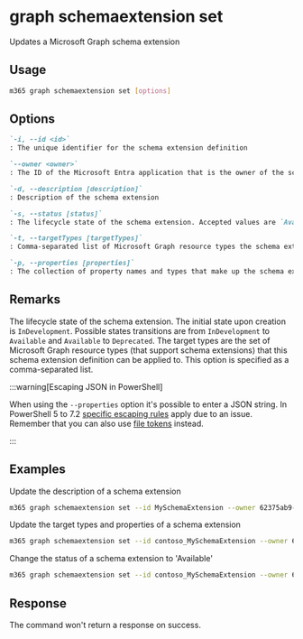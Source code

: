 
# graph schemaextension set

Updates a Microsoft Graph schema extension

## Usage

```sh
m365 graph schemaextension set [options]
```

## Options

```md definition-list
`-i, --id <id>`
: The unique identifier for the schema extension definition

`--owner <owner>`
: The ID of the Microsoft Entra application that is the owner of the schema extension

`-d, --description [description]`
: Description of the schema extension

`-s, --status [status]`
: The lifecycle state of the schema extension. Accepted values are `Available` or `Deprecated`

`-t, --targetTypes [targetTypes]`
: Comma-separated list of Microsoft Graph resource types the schema extension targets

`-p, --properties [properties]`
: The collection of property names and types that make up the schema extension definition formatted as a JSON string
```

<Global />

## Remarks

The lifecycle state of the schema extension. The initial state upon creation is `InDevelopment`.
Possible states transitions are from `InDevelopment` to `Available` and `Available` to `Deprecated`.
The target types are the set of Microsoft Graph resource types (that support schema extensions) that this schema extension definition can be applied to. This option is specified as a comma-separated list.

:::warning[Escaping JSON in PowerShell]

When using the `--properties` option it's possible to enter a JSON string. In PowerShell 5 to 7.2 [specific escaping rules](./../../../user-guide/using-cli.mdx#escaping-double-quotes-in-powershell) apply due to an issue. Remember that you can also use [file tokens](./../../../user-guide/using-cli.mdx#passing-complex-content-into-cli-options) instead.

:::

## Examples

 Update the description of a schema extension

```sh
m365 graph schemaextension set --id MySchemaExtension --owner 62375ab9-6b52-47ed-826b-58e47e0e304b --description "My schema extension" 
```

Update the target types and properties of a schema extension

```sh
m365 graph schemaextension set --id contoso_MySchemaExtension --owner 62375ab9-6b52-47ed-826b-58e47e0e304b --targetTypes "Group,User" --properties '[{"name":"myProp1","type":"Integer"},{"name":"myProp2","type":"String"}]'
```

Change the status of a schema extension to 'Available'

```sh
m365 graph schemaextension set --id contoso_MySchemaExtension --owner 62375ab9-6b52-47ed-826b-58e47e0e304b --status Available
```

## Response

The command won't return a response on success.
